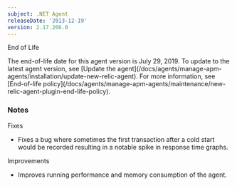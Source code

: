 ```yaml
---
subject: .NET Agent
releaseDate: '2013-12-19'
version: 2.17.266.0
---
```


End of Life

<Callout variant="important">
  The end-of-life date for this agent version is July 29, 2019. To update to the latest agent version, see [Update the agent](/docs/agents/manage-apm-agents/installation/update-new-relic-agent). For more information, see [End-of-life policy](/docs/agents/manage-apm-agents/maintenance/new-relic-agent-plugin-end-life-policy).
</Callout>

### Notes

Fixes

* Fixes a bug where sometimes the first transaction after a cold start would be recorded resulting in a notable spike in response time graphs.

Improvements

* Improves running performance and memory consumption of the agent.
